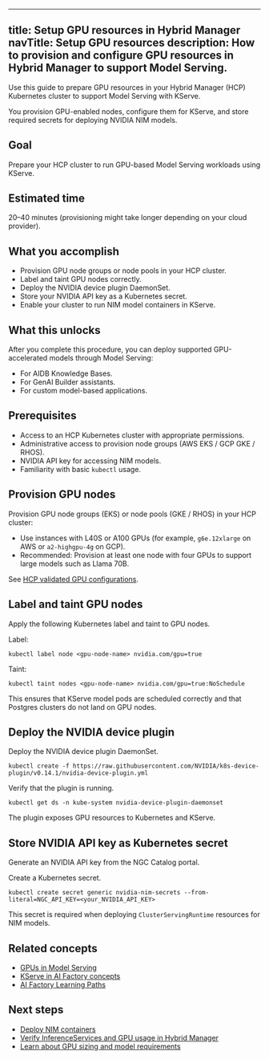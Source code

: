 
---
title: Setup GPU resources in Hybrid Manager
navTitle: Setup GPU resources
description: How to provision and configure GPU resources in Hybrid Manager to support Model Serving.
---

Use this guide to prepare GPU resources in your Hybrid Manager (HCP) Kubernetes cluster to support Model Serving with KServe.

You provision GPU-enabled nodes, configure them for KServe, and store required secrets for deploying NVIDIA NIM models.

## Goal

Prepare your HCP cluster to run GPU-based Model Serving workloads using KServe.

## Estimated time

20–40 minutes (provisioning might take longer depending on your cloud provider).

## What you accomplish

- Provision GPU node groups or node pools in your HCP cluster.
- Label and taint GPU nodes correctly.
- Deploy the NVIDIA device plugin DaemonSet.
- Store your NVIDIA API key as a Kubernetes secret.
- Enable your cluster to run NIM model containers in KServe.

## What this unlocks

After you complete this procedure, you can deploy supported GPU-accelerated models through Model Serving:

- For AIDB Knowledge Bases.
- For GenAI Builder assistants.
- For custom model-based applications.

## Prerequisites

- Access to an HCP Kubernetes cluster with appropriate permissions.
- Administrative access to provision node groups (AWS EKS / GCP GKE / RHOS).
- NVIDIA API key for accessing NIM models.
- Familiarity with basic `kubectl` usage.

## Provision GPU nodes

Provision GPU node groups (EKS) or node pools (GKE / RHOS) in your HCP cluster:

- Use instances with L40S or A100 GPUs (for example, `g6e.12xlarge` on AWS or `a2-highgpu-4g` on GCP).
- Recommended: Provision at least one node with four GPUs to support large models such as Llama 70B.

See [HCP validated GPU configurations](../ai-factory/model-serving/gpu).

## Label and taint GPU nodes

Apply the following Kubernetes label and taint to GPU nodes.

Label:

```shell
kubectl label node <gpu-node-name> nvidia.com/gpu=true
````

Taint:

```shell
kubectl taint nodes <gpu-node-name> nvidia.com/gpu=true:NoSchedule
```

This ensures that KServe model pods are scheduled correctly and that Postgres clusters do not land on GPU nodes.

## Deploy the NVIDIA device plugin

Deploy the NVIDIA device plugin DaemonSet.

```shell
kubectl create -f https://raw.githubusercontent.com/NVIDIA/k8s-device-plugin/v0.14.1/nvidia-device-plugin.yml
```

Verify that the plugin is running.

```shell
kubectl get ds -n kube-system nvidia-device-plugin-daemonset
```

The plugin exposes GPU resources to Kubernetes and KServe.

## Store NVIDIA API key as Kubernetes secret

Generate an NVIDIA API key from the NGC Catalog portal.

Create a Kubernetes secret.

```shell
kubectl create secret generic nvidia-nim-secrets --from-literal=NGC_API_KEY=<your_NVIDIA_API_KEY>
```

This secret is required when deploying `ClusterServingRuntime` resources for NIM models.

## Related concepts

* [GPUs in Model Serving](../ai-factory/model-serving/gpu)
* [KServe in AI Factory concepts](../ai-factory/model-serving)
* [AI Factory Learning Paths](../ai-factory)

## Next steps

* [Deploy NIM containers](../ai-factory/learn/how-to/model-serving/deploying-nim.mdx)
* [Verify InferenceServices and GPU usage in Hybrid Manager](./verifying-models.mdx)
* [Learn about GPU sizing and model requirements](../ai-factory/model-serving/supported-models)

```
```
